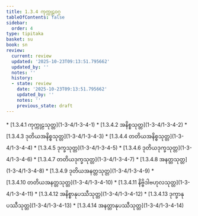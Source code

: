 ```yaml
---
title: 1.3.4 ကုက္ကုဠဝဂ္ဂ
tableOfContents: false
sidebar:
  order: 4
type: tipitaka
basket: su
book: sn
review:
  current: review
  updated: '2025-10-23T09:13:51.795662'
  updated_by: ''
  notes: ''
  history:
  - state: review
    date: '2025-10-23T09:13:51.795662'
    updated_by: ''
    notes: ''
    previous_state: draft
---
```



<ReviewStatus review={frontmatter.review} showDetails={true} />

<HypothesisAnnotation frontmatter={frontmatter} />

<DynamicBreadcrumb />



<TableOfContents book="sn" section="1.3.4">
* [1.3.4.1 ကုက္ကုဠသုတ္တ](1-3-4/1-3-4-1)
* [1.3.4.2 အနိစ္စသုတ္တ](1-3-4/1-3-4-2)
* [1.3.4.3 ဒုတိယအနိစ္စသုတ္တ](1-3-4/1-3-4-3)
* [1.3.4.4 တတိယအနိစ္စသုတ္တ](1-3-4/1-3-4-4)
* [1.3.4.5 ဒုက္ခသုတ္တ](1-3-4/1-3-4-5)
* [1.3.4.6 ဒုတိယဒုက္ခသုတ္တ](1-3-4/1-3-4-6)
* [1.3.4.7 တတိယဒုက္ခသုတ္တ](1-3-4/1-3-4-7)
* [1.3.4.8 အနတ္တသုတ္တ](1-3-4/1-3-4-8)
* [1.3.4.9 ဒုတိယအနတ္တသုတ္တ](1-3-4/1-3-4-9)
* [1.3.4.10 တတိယအနတ္တသုတ္တ](1-3-4/1-3-4-10)
* [1.3.4.11 နိဗ္ဗိဒါဗဟုလသုတ္တ](1-3-4/1-3-4-11)
* [1.3.4.12 အနိစ္စာနုပဿီသုတ္တ](1-3-4/1-3-4-12)
* [1.3.4.13 ဒုက္ခာနုပဿီသုတ္တ](1-3-4/1-3-4-13)
* [1.3.4.14 အနတ္တာနုပဿီသုတ္တ](1-3-4/1-3-4-14)
</TableOfContents>